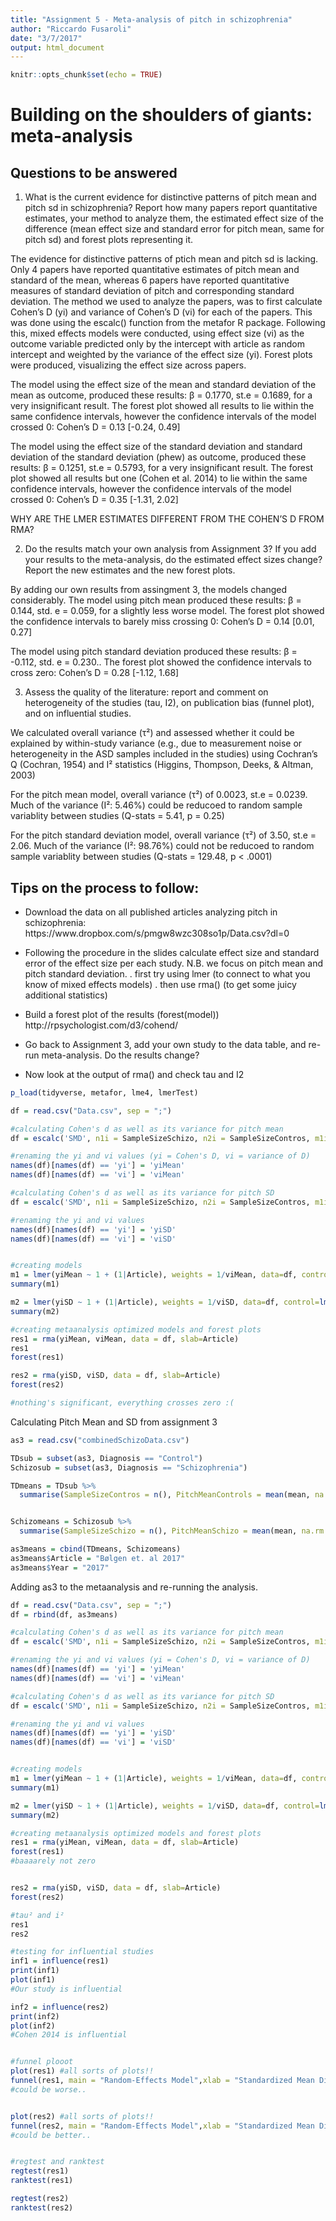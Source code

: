 ```yaml
---
title: "Assignment 5 - Meta-analysis of pitch in schizophrenia"
author: "Riccardo Fusaroli"
date: "3/7/2017"
output: html_document
---
```


```r
knitr::opts_chunk$set(echo = TRUE)
```

# Building on the shoulders of giants: meta-analysis

## Questions to be answered

1. What is the current evidence for distinctive patterns of pitch mean and pitch sd in schizophrenia? Report how many papers report quantitative estimates, your method to analyze them, the estimated effect size of the difference (mean effect size and standard error for pitch mean, same for pitch sd) and forest plots representing it. 

The evidence for distinctive patterns of ptich mean and pitch sd is lacking. Only 4 papers have reported quantitative estimates of pitch mean and standard of the mean, whereas 6 papers have reported quantitative measures of standard deviation of pitch and corresponding standard deviation. 
The method we used to analyze the papers, was to first calculate Cohen's D  (yi) and variance of Cohen's D (vi) for each of the papers. This was done using the escalc() function from the metafor R package. Following this, mixed effects models were conducted, using effect size (vi) as the outcome variable predicted only by the intercept with article as random intercept and weighted by the variance of the effect size (yi).
Forest plots were produced, visualizing the effect size across papers. 

The model using the effect size of the mean and standard deviation of the mean as outcome, produced these results:
β = 0.1770, st.e = 0.1689, for a very insignificant result. The forest plot showed all results to lie within the same confidence intervals, however the confidence intervals of the model crossed 0: Cohen's D = 0.13 [-0.24, 0.49]

The model using the effect size of the standard deviation and standard deviation of the standard deviation (phew) as outcome, produced these results:
β = 0.1251, st.e = 0.5793, for a very insignificant result. The forest plot showed all results but one (Cohen et al. 2014) to lie within the same confidence intervals, however the confidence intervals of the model crossed 0: Cohen's D = 0.35 [-1.31, 2.02]

WHY ARE THE LMER ESTIMATES DIFFERENT FROM THE COHEN'S D FROM RMA?

2. Do the results match your own analysis from Assignment 3? If you add your results to the meta-analysis, do the estimated effect sizes change? Report the new estimates and the new forest plots.

By adding our own results from assingment 3, the models changed considerably. The model using pitch mean produced these results:
β = 0.144, std. e = 0.059, for a slightly less worse model. The forest plot showed the confidence intervals to barely miss crossing 0: Cohen's D = 0.14 [0.01, 0.27]

The model using pitch standard deviation produced these results:
β = -0.112, std. e = 0.230.. The forest plot showed the confidence intervals to cross zero: Cohen's D = 0.28 [-1.12, 1.68]

3. Assess the quality of the literature: report and comment on heterogeneity of the studies (tau, I2), on publication bias (funnel plot), and on influential studies.

We calculated overall variance (τ²) and assessed whether it could be explained by within-study variance (e.g., due to measurement noise or heterogeneity in the ASD samples included in the studies) using Cochran’s Q (Cochran, 1954) and I² statistics (Higgins, Thompson, Deeks, & Altman, 2003) 


For the pitch mean model, overall variance (τ²) of 0.0023, st.e = 0.0239. Much of the variance (I²: 5.46%) could be reducoed to random sample variablity between studies (Q-stats = 5.41, p = 0.25)

For the pitch standard deviation model, overall variance (τ²) of 3.50, st.e = 2.06. Much of the variance (I²: 98.76%) could not be reducoed to random sample variablity between studies (Q-stats = 129.48, p < .0001)

## Tips on the process to follow:

- Download the data on all published articles analyzing pitch in schizophrenia: https://www.dropbox.com/s/pmgw8wzc308so1p/Data.csv?dl=0
- Following the procedure in the slides calculate effect size and standard error of the effect size per each study. N.B. we focus on pitch mean and pitch standard deviation.
 . first try using lmer (to connect to what you know of mixed effects models)
 . then use rma() (to get some juicy additional statistics)

- Build a forest plot of the results (forest(model))
 http://rpsychologist.com/d3/cohend/
- Go back to Assignment 3, add your own study to the data table, and re-run meta-analysis. Do the results change?

- Now look at the output of rma() and check tau and I2

```r
p_load(tidyverse, metafor, lme4, lmerTest)

df = read.csv("Data.csv", sep = ";")

#calculating Cohen's d as well as its variance for pitch mean
df = escalc('SMD', n1i = SampleSizeSchizo, n2i = SampleSizeContros, m1i = PitchMeanSchizo, m2i = PitchMeanControls, sd1i = PitchMeanSchizoSD, sd2i = PitchMeanControlsSD, data = df)

#renaming the yi and vi values (yi = Cohen's D, vi = variance of D)
names(df)[names(df) == 'yi'] = 'yiMean'
names(df)[names(df) == 'vi'] = 'viMean'

#calculating Cohen's d as well as its variance for pitch SD
df = escalc('SMD', n1i = SampleSizeSchizo, n2i = SampleSizeContros, m1i = PitchSDSchizo, m2i = PitchSDControls, sd1i = PitchSDSchizoSD, sd2i = PitchSDControlsSD, data = df )

#renaming the yi and vi values
names(df)[names(df) == 'yi'] = 'yiSD'
names(df)[names(df) == 'vi'] = 'viSD'


#creating models
m1 = lmer(yiMean ~ 1 + (1|Article), weights = 1/viMean, data=df, control=lmerControl(check.nobs.vs.nlev="ignore", check.nobs.vs.nRE="ignore"))
summary(m1)

m2 = lmer(yiSD ~ 1 + (1|Article), weights = 1/viSD, data=df, control=lmerControl(check.nobs.vs.nlev="ignore", check.nobs.vs.nRE="ignore"))
summary(m2)

#creating metaanalysis optimized models and forest plots
res1 = rma(yiMean, viMean, data = df, slab=Article) 
res1
forest(res1) 

res2 = rma(yiSD, viSD, data = df, slab=Article) 
forest(res2) 

#nothing's significant, everything crosses zero :(
```

Calculating Pitch Mean and SD from assignment 3

```r
as3 = read.csv("combinedSchizoData.csv")

TDsub = subset(as3, Diagnosis == "Control")
Schizosub = subset(as3, Diagnosis == "Schizophrenia")

TDmeans = TDsub %>%
  summarise(SampleSizeContros = n(), PitchMeanControls = mean(mean, na.rm = T), PitchMeanControlsSD = sd(mean, na.rm = T), PitchSDControls = mean(sd, na.rm = T), PitchSDControlsSD = sd(sd, na.rm = T))


Schizomeans = Schizosub %>%
  summarise(SampleSizeSchizo = n(), PitchMeanSchizo = mean(mean, na.rm = T), PitchMeanSchizoSD = sd(mean, na.rm = T), PitchSDSchizo = mean(sd, na.rm = T), PitchSDSchizoSD = sd(sd, na.rm = T))

as3means = cbind(TDmeans, Schizomeans)
as3means$Article = "Bølgen et. al 2017"
as3means$Year = "2017"
```

Adding as3 to the metaanalysis and re-running the analysis.
```r
df = read.csv("Data.csv", sep = ";")
df = rbind(df, as3means)

#calculating Cohen's d as well as its variance for pitch mean
df = escalc('SMD', n1i = SampleSizeSchizo, n2i = SampleSizeContros, m1i = PitchMeanSchizo, m2i = PitchMeanControls, sd1i = PitchMeanSchizoSD, sd2i = PitchMeanControlsSD, data = df)

#renaming the yi and vi values (yi = Cohen's D, vi = variance of D)
names(df)[names(df) == 'yi'] = 'yiMean'
names(df)[names(df) == 'vi'] = 'viMean'

#calculating Cohen's d as well as its variance for pitch SD
df = escalc('SMD', n1i = SampleSizeSchizo, n2i = SampleSizeContros, m1i = PitchSDSchizo, m2i = PitchSDControls, sd1i = PitchSDSchizoSD, sd2i = PitchSDControlsSD, data = df )

#renaming the yi and vi values
names(df)[names(df) == 'yi'] = 'yiSD'
names(df)[names(df) == 'vi'] = 'viSD'


#creating models
m1 = lmer(yiMean ~ 1 + (1|Article), weights = 1/viMean, data=df, control=lmerControl(check.nobs.vs.nlev="ignore", check.nobs.vs.nRE="ignore"))
summary(m1)

m2 = lmer(yiSD ~ 1 + (1|Article), weights = 1/viSD, data=df, control=lmerControl(check.nobs.vs.nlev="ignore", check.nobs.vs.nRE="ignore"))
summary(m2)

#creating metaanalysis optimized models and forest plots
res1 = rma(yiMean, viMean, data = df, slab=Article) 
forest(res1) 
#baaaarely not zero


res2 = rma(yiSD, viSD, data = df, slab=Article) 
forest(res2) 


```

```r
#tau² and i² 
res1
res2

#testing for influential studies 
inf1 = influence(res1) 
print(inf1) 
plot(inf1)
#Our study is influential 

inf2 = influence(res2) 
print(inf2) 
plot(inf2)
#Cohen 2014 is influential


#funnel plooot
plot(res1) #all sorts of plots!!
funnel(res1, main = "Random-Effects Model",xlab = "Standardized Mean Difference") 
#could be worse..


plot(res2) #all sorts of plots!!
funnel(res2, main = "Random-Effects Model",xlab = "Standardized Mean Difference") 
#could be better..


#regtest and ranktest
regtest(res1) 
ranktest(res1) 

regtest(res2) 
ranktest(res2)

```



